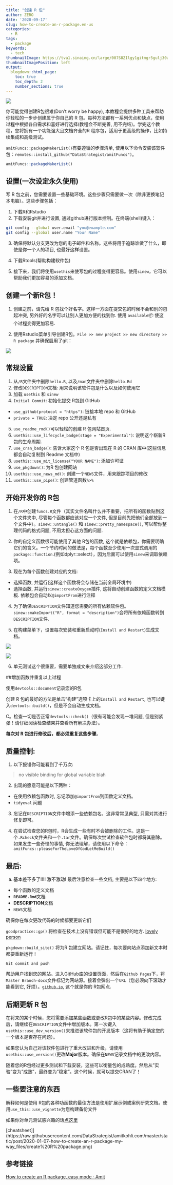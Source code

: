 ```yaml
---
title: "创建 R 包"
author: ZERO
date: '2020-09-17'
slug: how-to-create-an-r-package.en-us
categories:
  - R
tags:
  - package
keywords:
  - tech
thumbnailImage: https://tva1.sinaimg.cn/large/007S8ZIlgy1gitmgr5gulj30ac070ac8.jpg
thumbnailImagePosition: left
output:
  blogdown::html_page:
    toc: true
    toc_depth: 2
    number_sections: true
---
```


![](https://tva1.sinaimg.cn/large/007S8ZIlgy1gitmdmjm0rj30aw03k745.jpg)


你可能觉得创建R包很难(Don't worry be happy), 本教程会提供多种工具来帮助你轻松的一步步创建属于你自己的 R 包。每种方法都有一系列优点和缺点，使用过程中根据各自需求和喜好进行选择(教程会不断完善, 用不完结)。学完这个教程，您将拥有一个功能强大且文档齐全的R 程序包，适用于更高级的操作，比如持续集成和高级测试。

`amitFuncs::packageMakerList()`有要遵循的步骤清单, 使用以下命令安装该软件包：`remotes::install_github("DataStrategist/amitFuncs")`。

```r
amitFuncs::packageMakerList()
```
## 设置(一次设定永久使用)

写 R 包之前，您需要设置一些基础环境。这些步骤只需要做一次（除非更换笔记本电脑）。这些步骤包括：

 1. 下载R和Rstudio
 2. 下载安装git并进行设置, 通过github进行版本控制。在终端(shell)键入：
 
```bash
git config --global user.email "you@example.com"
git config --global user.name "Your Name"
```


3. 确保将默认分支更改为您的电子邮件和名称。这些将用于追踪谁做了什么，即使是你一个人的项目, 也最好这样设置。

4. 下载Rtools(帮助构建软件包)

5. 接下来，我们将使用`usethis`来使写包的过程变得更容易。使用`sinew`，它可以帮助我们更加容易的添加文档。

## 创建一个新R包！

1. 创建之前，请先给 R 包找个好名字。这样一方面在提交包的时候不会和别的包起冲突, 另外好的名字可以让别人更加方便的找到你. 使用 `available`📦 使这个过程变得更加容易.

2. 使用Rstudio菜单引导创建R包。`File >> new project >> new directory >> R package` 并确保启用了git：

![](https://tva1.sinaimg.cn/large/007S8ZIlgy1giteb1g13vj30ts0l4tda.jpg)

## 常规设置

1. 从`/R`文件夹中删除`hello.R`, 以及`/man`文件夹中删除`hello.Rd`
2. 修改`DESCRIPTION`文档: 用来说明该软件包是什么以及如何使用它
3. 加载 `usethis` 和 `sinew`
4. `Initial Commit`: 初始化提交 R包到 GitHub

  + `use_github(protocol = "https")`: 链接本地 repo 和 GitHub
  + `private = TRUE`: 决定 repo 公开还是私有
  
5. `use_readme_rmd()`可以轻松的创建 R 包网站首页.
6. `usethis::use_lifecycle_badge(stage = "Experimental")`: 说明这个崭新R包的生命周期.
7. `use_cran_badge()`: 告诉大家这个 R 包是否出现在 R 的 CRAN 库中(这些信息都会自动复制到 Readme 文档中)
8. `usethis::use_mit_license("YOUR NAME")`: 添加许可证
9. `use_pkgdown()`: 为R 包创建网站
10. `usethis::use_news_md()`: 创建一个`NEWS`文件，用来跟踪项目的修改
11. `usethis::use_pipe()`: 创建管道函数`%>%`

## 开始开发你的 R包

1. 在`/R`中创建`funcs.R`文件（其实文件名叫什么并不重要，把所有的函数贴到这个文件夹中, 尽管每个函数都应该对应一个文件, 但是目前先把他们全部放到一个文件中）。`sinew::untangle()` 和 `sinew::pretty_namespace()`, 可以帮你整理代码的格式问题, 不用太担心这方面的问题.

2. 你的自定义函数很可能使用了其他 R包的函数, 这个就是依赖包，你需要明确它们的含义。一个节约时间的做法是，每个函数至少使用一次显式调用的`package::function`.(例如dplyr::select），因为后面可以使用`sinew`来调取依赖项。

3. 现在为每个函数创建对应的文档: 

  * 选择函数, 并运行(这样这个函数将会存储在当前全局环境中)
  * 选择函数, 并运行`sinew::createOxygen`插件, 这将自动创建函数的定义文档模板. 依赖包会自动以`@importFrom`进行注释

4. 为了确保`DESCRIPTION`文件知道您需要的所有依赖软件包。`sinew::makeImport("R", format = "description")`会将所有依赖函数转到`DESCRIPTION`文件.

5. 在构建菜单下，设置每次安装和重新启动时(`Install and Restart`)生成文档。

![](https://tva1.sinaimg.cn/large/007S8ZIlgy1gitg6vdebsj30js0ey0uc.jpg)

![](https://tva1.sinaimg.cn/large/007S8ZIlgy1gitg7ypqlxj31460s0gtp.jpg)

6. 单元测试这个很重要，需要单独成文来介绍这部分工作. 
  
##增加函数并重复以上过程

使用`devtools::document`记录您的R包

创建 R 包的最好的方法是单击"构建"选项卡上的`Install and Restart`, 也可以键入`devtools::build()`，但是不会自动生成文档。

C。检查一切是否正常`devtools::check()`（很有可能会发现一堆问题, 但是别紧张！请仔细阅读检查结果并查看所有解决办法）。

**每次对 R 包进行修改后，都必须重复这些步骤**。

## 质量控制:

 1. 以下报错你可能看到了千万次:

> no visible binding for global variable blah

2. 出现的愿意可能是以下两种：

  * 在使用依赖包函数时, 忘记添加`@importFrom`到函数定义文档。
  * `tidyeval` 问题
  
3. 忘记在`DESCRIPTION`文件中增添一些依赖包名，这非常常见典型, 只需对其进行修复即可。

4. 在尝试检查您的R包时，R会生成一些有时不会被删除的工件。这是一个`.Rcheck`文件夹和一个`.tar`文件。确保每次尝试检查软件包时都将其删除。如果发生一些奇怪的事情, 你无法理解，请使用以下命令：`amitFuncs::pleaseForTheLoveOfGodLetMeBuild()`


## 最后:

a. 基本差不多了!!!! 激不激动! 最后注意检查一些文档, 主要是以下四个地方:

  * 每个函数的定义文档
  * **`README.Rmd`**文档
  * **DESCRIPTION**文档
  * `NEWS`文档

确保你在每次更改代码的时候都要更新它们

`goodpractice::gp()` 将检查在技术上没有错误但可能不是很好的地方. [lovely person](https://twitter.com/hfcfrick)

`pkgdown::build_site()` 将为R 包建立网站。请记住，每次要向站点添加新文本时都要重新运行！

`Git commit and push`

帮助用户找到您的网站。进入GitHub库的设置页面，然后在`Github Pages`下，将`Master Branch-docs`文件标记为网站源。接着会弹出一个`URL`（您必须向下滚动才能看到它, 好烦）。[`github.io`](/post/2020-01-07-how-to-create-an-r-package-my-way_files/Settings.PNG), 这个就是你的 R包网点.

## 后期更新 R 包

在将来的某个时候，您将需要添加某些函数或更改R包中的某些内容。修改完成后，请继续在`DESCRIPTION`文件中增加版本。第一次键入`usethis::use_dev_version()`来推进该软件包的开发版本（这将有助于确定您的一个版本是否存在问题）。


如果您认为自己对该软件包进行了重大改进和升级，请使用`usethis::use_version()`更改**Major**版本。确保在`NEWS`记录文档中的更改内容。

随着您的R包经过更多测试和下载安装，这些可以衡量包的成熟度。然后从"实验"变为"成熟"，最终变为"稳定"。这个时候，就可以提交CRAN了！

## 一些要注意的东西

解释如何是使用 R包的各种功函数的最佳方法是使用扩展示例或案例研究文档。使用`use_this::use_vignette`为您构建备份文件

如果你对单元测试感兴趣的话[点这里](https://youtu.be/MxW0EfgD_wo?t=3490)

[cheatsheet]](https://raw.githubusercontent.com/DataStrategist/amitkohli.com/master/static/post/2020-01-07-how-to-create-an-r-package-my-way_files/create%20R%20package.png)


## 参考链接

[How to create an R package, easy mode · Amit](https://www.amitkohli.com/2020/01/07/2020-01-07-how-to-create-an-r-package-my-way/)